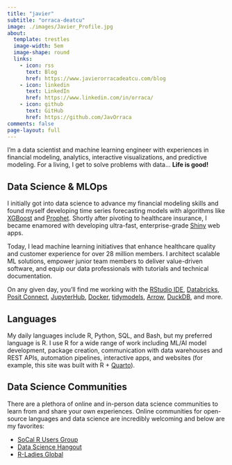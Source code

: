 ```yaml
---
title: "javier"
subtitle: "orraca-deatcu"
image: ./images/Javier_Profile.jpg
about:
  template: trestles
  image-width: 5em
  image-shape: round
  links:
    - icon: rss
      text: Blog
      href: https://www.javierorracadeatcu.com/blog
    - icon: linkedin
      text: LinkedIn
      href: https://www.linkedin.com/in/orraca/
    - icon: github
      text: GitHub
      href: https://github.com/JavOrraca
comments: false
page-layout: full
---
```


I'm a data scientist and machine learning engineer with experiences in financial modeling, analytics, interactive visualizations, and predictive modeling. For a living, I get to solve problems with data... **Life is good!**

## Data Science & MLOps

I initially got into data science to advance my financial modeling skills and found myself developing time series forecasting models with algorithms like [XGBoost](https://xgboost.readthedocs.io/en/stable/) and [Prophet](https://facebook.github.io/prophet/). Shortly after pivoting to healthcare insurance, I became enamored with developing ultra-fast, enterprise-grade [Shiny](https://shiny.rstudio.com/) web apps.

Today, I lead machine learning initiatives that enhance healthcare quality and customer experience for over 28 million members. I architect scalable ML solutions, empower junior team members to deliver value-driven software, and equip our data professionals with tutorials and technical documentation.

On any given day, you'll find me working with the [RStudio IDE](https://posit.co/downloads/), [Databricks](https://www.databricks.com/), [Posit Connect](https://posit.co/products/enterprise/connect/), [JupyterHub](https://jupyter.org/hub), [Docker](https://www.docker.com/), [tidymodels](https://www.tidymodels.org/), [Arrow](https://arrow.apache.org/), [DuckDB](https://duckdb.org/), and more.

## Languages

My daily languages include R, Python, SQL, and Bash, but my preferred language is R. I use R for a wide range of work including ML/AI model development, package creation, communication with data warehouses and REST APIs, automation pipelines, interactive apps, and websites (for example, this site was built with R + [Quarto](https://quarto.org/)).

## Data Science Communities

There are a plethora of online and in-person data science communities to learn from and share your own experiences. Online communities for open-source languages and data science are incredibly welcoming and below are my favorites:

- [SoCal R Users Group](https://www.meetup.com/socal-rug/ "SoCal RUG meets on a monthly basis for online and in-person events")
- [Data Science Hangout](https://posit.co/data-science-hangout/ "Data Science Hangout hosted by Posit's Rachael Dempsey, Thursdays at 12pm ET")
- [R-Ladies Global](https://rladies.org/ "R-Ladies Is A World-Wide Organization To Promote Gender Diversity In The R Community")
